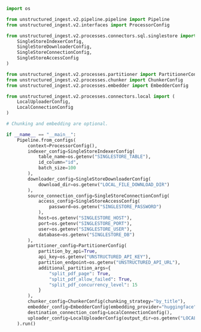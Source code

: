 ```python Python Ingest v2
import os

from unstructured_ingest.v2.pipeline.pipeline import Pipeline
from unstructured_ingest.v2.interfaces import ProcessorConfig

from unstructured_ingest.v2.processes.connectors.sql.singlestore import (
    SingleStoreIndexerConfig,
    SingleStoreDownloaderConfig,
    SingleStoreConnectionConfig,
    SingleStoreAccessConfig
)

from unstructured_ingest.v2.processes.partitioner import PartitionerConfig
from unstructured_ingest.v2.processes.chunker import ChunkerConfig
from unstructured_ingest.v2.processes.embedder import EmbedderConfig

from unstructured_ingest.v2.processes.connectors.local import (
    LocalUploaderConfig,
    LocalConnectionConfig
)

# Chunking and embedding are optional.

if __name__ == "__main__":
    Pipeline.from_configs(
        context=ProcessorConfig(),
        indexer_config=SingleStoreIndexerConfig(
            table_name=os.getenv("SINGLESTORE_TABLE"),
            id_column="id",
            batch_size=100
        ),
        downloader_config=SingleStoreDownloaderConfig(
            download_dir=os.getenv("LOCAL_FILE_DOWNLOAD_DIR")
        ),
        source_connection_config=SingleStoreConnectionConfig(
            access_config=SingleStoreAccessConfig(
                password=os.getenv("SINGLESTORE_PASSWORD")
            ),
            host=os.getenv("SINGLESTORE_HOST"),
            port=os.getenv("SINGLESTORE_PORT"),
            user=os.getenv("SINGLESTORE_USER"),
            database=os.getenv("SINGLESTORE_DB")
        ),
        partitioner_config=PartitionerConfig(
            partition_by_api=True,
            api_key=os.getenv("UNSTRUCTURED_API_KEY"),
            partition_endpoint=os.getenv("UNSTRUCTURED_API_URL"),
            additional_partition_args={
                "split_pdf_page": True,
                "split_pdf_allow_failed": True,
                "split_pdf_concurrency_level": 15
            }
        ),
        chunker_config=ChunkerConfig(chunking_strategy="by_title"),
        embedder_config=EmbedderConfig(embedding_provider="huggingface"),
        destination_connection_config=LocalConnectionConfig(),
        uploader_config=LocalUploaderConfig(output_dir=os.getenv("LOCAL_FILE_OUTPUT_DIR"))
    ).run()
```